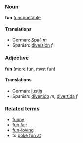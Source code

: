 ===Noun===
'''fun''' ([[uncountable]])

====Translations====
*German: [[Spaß]] ''m''
*Spanish: [[diversión]] ''f''

===Adjective===
'''fun''' (more fun, most fun)

====Translations====
*German: [[lustig]]
*Spanish: [[divertido]] ''m'', [[divertida]] ''f''

===Related terms===
*[[funny]]
*[[fun fair]]
*[[fun-loving]]
*to [[poke fun at]]